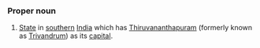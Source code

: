 ===Proper noun===
#[[State]] in [[southern]] [[India]] which has [[Thiruvananthapuram]] (formerly known as [[Trivandrum]]) as its [[capital]].